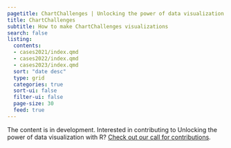```yaml
---
pagetitle: ChartChallenges | Unlocking the power of data visualization with R
title: ChartChallenges
subtitle: How to make ChartChallenges visualizations
search: false
listing:
  contents: 
  - cases2021/index.qmd
  - cases2022/index.qmd
  - cases2023/index.qmd
  sort: "date desc"
  type: grid
  categories: true
  sort-ui: false
  filter-ui: false
  page-size: 30
  feed: true
---
```

The content is in development. Interested in contributing to Unlocking the power of data visualization with R? [Check out our call for contributions](/contributor-docs/call-for-contributions.qmd).
